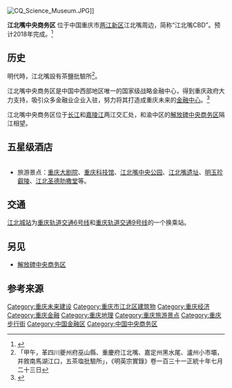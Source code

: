 [[File:CQ_Science_Museum.JPG|thumb]]]]

'''江北嘴中央商务区''' 位于中国重庆市[[两江新区|两江新区]]江北嘴周边，简称“江北嘴CBD”。预计2018年完成。<ref>{{cite web | url=http://en.cq.gov.cn/ChongqingToday/News/3998.htm | title=Chongqing Jiangbeizui CBD takes shape and is expected to be fully completed by 2018 | publisher=[[Chongqing_Municipal_Government|Chongqing Municipal Government]] | date=17 June 2013 | accessdate=23 August 2014 | archive-url=https://web.archive.org/web/20160304052559/http://en.cq.gov.cn/ChongqingToday/News/3998.htm | archive-date=2016-03-04 | dead-url=yes }}</ref>

==历史==
明代時，江北嘴設有茶鹽批驗所<ref>「甲午，革四川夔州府巫山縣、重慶府江北嘴、嘉定州黑水尾、瀘州小市壩，并敘南馬湖江口，五茶塩批驗所」，《明英宗實錄》卷一百三十一正統十年七月二十三日</ref>。

江北嘴中央商务区是中国中西部地区唯一的国家级战略金融中心，得到重庆政府大力支持，吸引众多金融业企业入驻，努力将其打造成重庆未来的[[金融中心|金融中心]]。<ref>{{cite web | url=http://english.liangjiang.gov.cn/2014-01/07/content_17229036.htm | title=Jiangbeizui Financial Center | publisher=[http://english.liangjiang.gov.cn/ Chongqing Liangjiang New Area] | location=China | date=7 January 2014 | accessdate=23 August 2014 | archive-date=2016-04-10 | archive-url=https://web.archive.org/web/20160410101325/http://english.liangjiang.gov.cn/2014-01/07/content_17229036.htm | dead-url=no }}</ref> 

江北嘴中央商务区位于[[长江|长江]]和[[嘉陵江|嘉陵江]]两江交汇处，和渝中区的[[解放碑中央商务区|解放碑中央商务区]]隔江相望。

==五星级酒店==

{| cellpadding="4" cellspacing="0" style="margin: 0 0 1em 1em; border:1px solid #cccccc; empty-cells:show; border-collapse:collapse;" border="1" class=sortable
|-
|- bgcolor="#cccccc"
|序号||集团||酒店||状态
|-
|1||丽晶集团||丽晶酒店||开业
|-bgcolor="efefef"
|2||九龙仓集团有限公司||尼依格罗酒店||开业
|-
|3||文华东方酒店集团||文华东方酒店||	
|-bgcolor="efefef"
|4||上海璞丽酒店||璞丽酒店||	
|-bgcolor="efefef"
|5||君华酒店集团||君华酒店||
|-bgcolor="efefef"
|6||万豪酒店集团||W酒店|||-
|}

*旅游景点：[[重庆大剧院|重庆大剧院]]、[[重庆科技馆|重庆科技馆]]、[[江北嘴中央公园|江北嘴中央公园]]、[[江北嘴遗址|江北嘴遗址]]、[[明玉珍叡陵|明玉珍叡陵]]、[[江北圣德肋撒堂|江北圣德肋撒堂]]等。

==交通==
[[江北城站|江北城站]]为[[重庆轨道交通6号线|重庆轨道交通6号线]]和[[重庆轨道交通9号线|重庆轨道交通9号线]]的一个换乘站。

==另见==
* [[解放碑中央商务区|解放碑中央商务区]]

==参考来源==
{{reflist}}

[[Category:重庆未来建设|Category:重庆未来建设]]
[[Category:重庆市江北区建筑物|Category:重庆市江北区建筑物]]
[[Category:重庆经济|Category:重庆经济]]
[[Category:重庆金融|Category:重庆金融]]
[[Category:重庆地理|Category:重庆地理]]
[[Category:重庆旅游景点|Category:重庆旅游景点]]
[[Category:重庆步行街|Category:重庆步行街]]
[[Category:中国金融区|Category:中国金融区]]
[[Category:中国中央商务区|Category:中国中央商务区]]